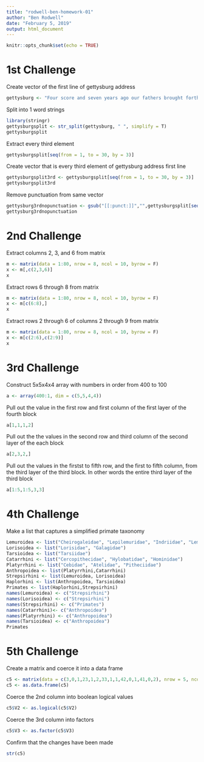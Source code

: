 ```yaml
---
title: "rodwell-ben-homework-01"
author: "Ben Rodwell"
date: "February 5, 2019"
output: html_document
---
```


```r
knitr::opts_chunk$set(echo = TRUE)
```

# 1st Challenge

Create vector of the first line of gettysburg address 
```r
gettysburg <- "Four score and seven years ago our fathers brought forth on this continent a new nation, cinceived in Liberty, and dedicated to the proposition that all men are created equal."
```

Split into 1 word strings
```r
library(stringr)
gettysburgsplit <- str_split(gettysburg, " ", simplify = T)
gettysburgsplit
```

Extract every third element 
```r
gettysburgsplit[seq(from = 1, to = 30, by = 3)]
```

Create vector that is every third element of gettysburg address first line 
```r
gettysburgsplit3rd <- gettysburgsplit[seq(from = 1, to = 30, by = 3)]
gettysburgsplit3rd
```

Remove punctuation from same vector
```r
gettysburg3rdnopunctuation <- gsub("[[:punct:]]","",gettysburgsplit[seq(from = 1, to = 30, by = 3)])
gettysburg3rdnopunctuation
```



# 2nd Challenge

Extract columns 2, 3, and 6 from matrix
```r
m <- matrix(data = 1:80, nrow = 8, ncol = 10, byrow = F)
x <- m[,c(2,3,6)]
x
```

Extract rows 6 through 8 from matrix
```r
m <- matrix(data = 1:80, nrow = 8, ncol = 10, byrow = F)
x <- m[c(6:8),]
x
```

Extract rows 2 through 6 of columns 2 through 9 from matrix
```r
m <- matrix(data = 1:80, nrow = 8, ncol = 10, byrow = F)
x <- m[c(2:6),c(2:9)]
x
```



# 3rd Challenge

Construct 5x5x4x4 array with numbers in order from 400 to 100
```r
a <- array(400:1, dim = c(5,5,4,4))
```

Pull out the value in the first row and first column of the first layer of the fourth block
```r
a[1,1,1,2]
```

Pull out the the values in the second row and third column of the second layer of the each block
```r
a[2,3,2,]
```

Pull out the values in the firstst to fifth row, and the first to fifth column, from the third layer of the third block. In other words the entire third layer of the third block
```r
a[1:5,1:5,3,3]
```


# 4th Challenge

Make a list that captures a simplified primate taxonomy
```r
Lemuroidea <- list("Cheirogaleidae", "Lepilemuridae", "Indriidae", "Lemuridae", "Daubentoniidae")
Lorisoidea <- list("Lorisidae", "Galagidae")
Tarsioidea <- list("Tarsiidae")
Catarrhini <- list("Cercopithecidae", "Hylobatidae", "Hominidae")
Platyrrhini <- list("Cebidae", "Atelidae", "Pitheciidae")
Anthropoidea <- list(Platyrrhini,Catarrhini)
Strepsirhini <- list(Lemuroidea, Lorisoidea)
Haplorhini <- list(Anthropoidea, Tarsioidea)
Primates <- list(Haplorhini,Strepsirhini)
names(Lemuroidea) <- c("Strepsirhini")
names(Lorisoidea) <- c("Strepsirhini")
names(Strepsirhini) <- c("Primates")
names(Catarrhini)<- c("Anthropoidea")
names(Platyrrhini) <- c("Anthropoidea")
names(Tarsioidea) <- c("Anthropoidea")
Primates
```


# 5th Challenge

Create a matrix and coerce it into a data frame
```r
c5 <- matrix(data = c(3,0,1,23,1,2,33,1,1,42,0,1,41,0,2), nrow = 5, ncol = 3, byrow = TRUE)
c5 <- as.data.frame(c5)
```

Coerce the 2nd column into boolean logical values
```r
c5$V2 <- as.logical(c5$V2)                    
```

Coerce the 3rd column into factors
```r
c5$V3 <- as.factor(c5$V3)                    
```

Confirm that the changes have been made
```r
str(c5)
```

